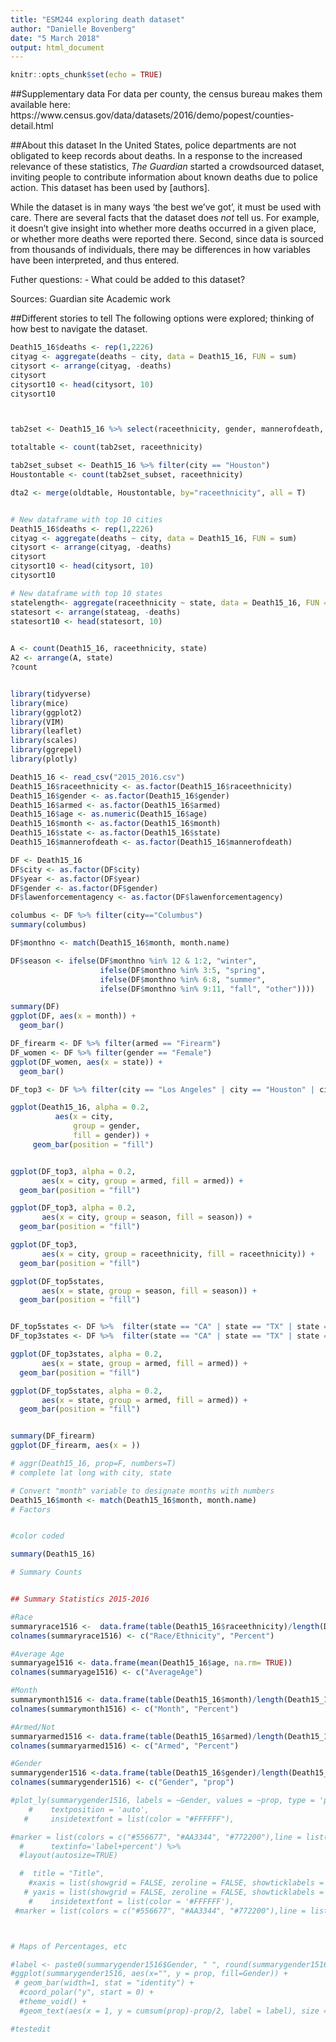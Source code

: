 ```yaml
---
title: "ESM244 exploring death dataset"
author: "Danielle Bovenberg"
date: "5 March 2018"
output: html_document
---
```


```r
knitr::opts_chunk$set(echo = TRUE)
```

##Supplementary data
For data per county, the census bureau makes them available here: 
https://www.census.gov/data/datasets/2016/demo/popest/counties-detail.html

##About this dataset
In the United States, police departments are not obligated to keep records about deaths. In a response to the increased relevance of these statistics, *The Guardian* started a crowdsourced dataset, inviting people to contribute information about known deaths due to police action. This dataset has been used by [authors].

While the dataset is in many ways 'the best we've got', it must be used with care. There are several facts that the dataset does *not* tell us. For example, it doesn't give insight into whether more deaths occurred in a given place, or whether more deaths were reported there. Second, since data is sourced from thousands of individuals, there may be differences in how variables have been interpreted, and thus entered. 


Futher questions: 
- What could be added to this dataset? 

Sources: 
Guardian site
Academic work


##Different stories to tell
The following options were explored; thinking of how best to navigate the dataset.



```r

Death15_16$deaths <- rep(1,2226)
cityag <- aggregate(deaths ~ city, data = Death15_16, FUN = sum)
citysort <- arrange(cityag, -deaths)
citysort
citysort10 <- head(citysort, 10)
citysort10



tab2set <- Death15_16 %>% select(raceethnicity, gender, mannerofdeath, armed, year, season)

totaltable <- count(tab2set, raceethnicity)

tab2set_subset <- Death15_16 %>% filter(city == "Houston")
Houstontable <- count(tab2set_subset, raceethnicity) 

dta2 <- merge(oldtable, Houstontable, by="raceethnicity", all = T)


# New dataframe with top 10 cities
Death15_16$deaths <- rep(1,2226)
cityag <- aggregate(deaths ~ city, data = Death15_16, FUN = sum)
citysort <- arrange(cityag, -deaths)
citysort
citysort10 <- head(citysort, 10)
citysort10

# New dataframe with top 10 states
statelength<- aggregate(raceethnicity ~ state, data = Death15_16, FUN = length)
statesort <- arrange(stateag, -deaths)
statesort10 <- head(statesort, 10)
                         

A <- count(Death15_16, raceethnicity, state)
A2 <- arrange(A, state)
?count



```




```r

library(tidyverse)
library(mice)
library(ggplot2)
library(VIM)
library(leaflet)
library(scales)
library(ggrepel)
library(plotly)

Death15_16 <- read_csv("2015_2016.csv")
Death15_16$raceethnicity <- as.factor(Death15_16$raceethnicity)
Death15_16$gender <- as.factor(Death15_16$gender)
Death15_16$armed <- as.factor(Death15_16$armed)
Death15_16$age <- as.numeric(Death15_16$age)
Death15_16$month <- as.factor(Death15_16$month)
Death15_16$state <- as.factor(Death15_16$state)
Death15_16$mannerofdeath <- as.factor(Death15_16$mannerofdeath)

DF <- Death15_16
DF$city <- as.factor(DF$city)
DF$year <- as.factor(DF$year)
DF$gender <- as.factor(DF$gender)
DF$lawenforcementagency <- as.factor(DF$lawenforcementagency)

columbus <- DF %>% filter(city=="Columbus")
summary(columbus)

DF$monthno <- match(Death15_16$month, month.name)

DF$season <- ifelse(DF$monthno %in% 12 & 1:2, "winter",
                    ifelse(DF$monthno %in% 3:5, "spring",
                    ifelse(DF$monthno %in% 6:8, "summer",
                    ifelse(DF$monthno %in% 9:11, "fall", "other"))))

summary(DF)
ggplot(DF, aes(x = month)) +
  geom_bar()

DF_firearm <- DF %>% filter(armed == "Firearm")
DF_women <- DF %>% filter(gender == "Female")
ggplot(DF_women, aes(x = state)) +
  geom_bar()

DF_top3 <- DF %>% filter(city == "Los Angeles" | city == "Houston" | city == "Chicago")

ggplot(Death15_16, alpha = 0.2,
          aes(x = city, 
              group = gender,
              fill = gender)) + 
     geom_bar(position = "fill")


ggplot(DF_top3, alpha = 0.2, 
       aes(x = city, group = armed, fill = armed)) +
  geom_bar(position = "fill")

ggplot(DF_top3, alpha = 0.2, 
       aes(x = city, group = season, fill = season)) +
  geom_bar(position = "fill")

ggplot(DF_top3, 
       aes(x = city, group = raceethnicity, fill = raceethnicity)) +
  geom_bar(position = "fill")

ggplot(DF_top5states, 
       aes(x = state, group = season, fill = season)) +
  geom_bar(position = "fill")


DF_top5states <- DF %>%  filter(state == "CA" | state == "TX" | state =="FL"| state == "AZ" |state == "GA")
DF_top3states <- DF %>%  filter(state == "CA" | state == "TX" | state =="FL")

ggplot(DF_top3states, alpha = 0.2, 
       aes(x = state, group = armed, fill = armed)) +
  geom_bar(position = "fill")

ggplot(DF_top5states, alpha = 0.2, 
       aes(x = state, group = armed, fill = armed)) +
  geom_bar(position = "fill")


summary(DF_firearm)
ggplot(DF_firearm, aes(x = ))
```


```r

# aggr(Death15_16, prop=F, numbers=T) 
# complete lat long with city, state

# Convert "month" variable to designate months with numbers
Death15_16$month <- match(Death15_16$month, month.name)
# Factors


#color coded

summary(Death15_16)

# Summary Counts


## Summary Statistics 2015-2016

#Race
summaryrace1516 <-  data.frame(table(Death15_16$raceethnicity)/length(Death15_16$raceethnicity)*100) 
colnames(summaryrace1516) <- c("Race/Ethnicity", "Percent")

#Average Age
summaryage1516 <- data.frame(mean(Death15_16$age, na.rm= TRUE))
colnames(summaryage1516) <- c("AverageAge")

#Month
summarymonth1516 <- data.frame(table(Death15_16$month)/length(Death15_16$month)*100) 
colnames(summarymonth1516) <- c("Month", "Percent")

#Armed/Not
summaryarmed1516 <- data.frame(table(Death15_16$armed)/length(Death15_16$armed)*100)
colnames(summaryarmed1516) <- c("Armed", "Percent")

#Gender
summarygender1516 <-data.frame(table(Death15_16$gender)/length(Death15_16$gender)) 
colnames(summarygender1516) <- c("Gender", "prop")

#plot_ly(summarygender1516, labels = ~Gender, values = ~prop, type = 'pie',
    #    textposition = 'auto',
   #     insidetextfont = list(color = "#FFFFFF"),

#marker = list(colors = c("#556677", "#AA3344", "#772200"),line = list(color = '#FFFFFF', width = 1)),
  #      textinfo='label+percent') %>%
  #layout(autosize=TRUE)

  #  title = "Title",
    #xaxis = list(showgrid = FALSE, zeroline = FALSE, showticklabels = FALSE),
   # yaxis = list(showgrid = FALSE, zeroline = FALSE, showticklabels = FALSE)),
    #    insidetextfont = list(color = '#FFFFFF'),
 #marker = list(colors = c("#556677", "#AA3344", "#772200"),line = list(color = '#FFFFFF', width = 1))) 



# Maps of Percentages, etc

#label <- paste0(summarygender1516$Gender, " ", round(summarygender1516$prop *100), "%")
#ggplot(summarygender1516, aes(x="", y = prop, fill=Gender)) +
 # geom_bar(width=1, stat = "identity") +
  #coord_polar("y", start = 0) + 
  #theme_void() +
  #geom_text(aes(x = 1, y = cumsum(prop)-prop/2, label = label), size =3)

#testedit

```

